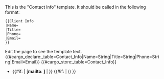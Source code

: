 <noinclude>
This is the "Contact Info" template.  It should be called in the following format:
<pre>
{{Client Info
|Name=
|Title=
|Phone=
|Email=
}}
</pre>
Edit the page to see the template text.
{{#cargo_declare:_table=Contact_Info|Name=String|Title=String|Phone=String|Email=Email}}
</noinclude><includeonly>{{#cargo_store:_table=Contact_Info}}
* {{#if: {{{Email|}}} | '''[mailto:{{{Email|}}} {{{Name|}}}]''' | '''{{{Name|}}}''' }} {{#if: {{{Title|}}} | ({{{Title|}}}) }} {{{Phone|}}}
</includeonly>
